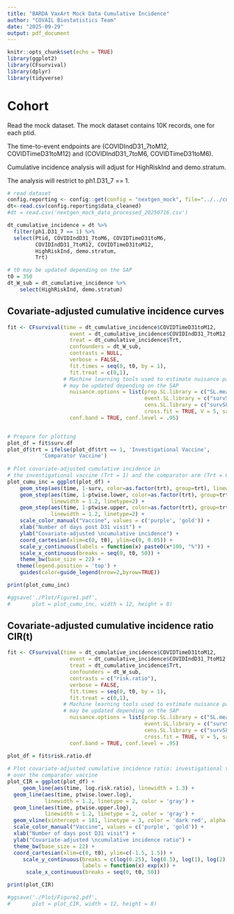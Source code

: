 ```yaml
---
title: "BARDA VaxArt Mock Data Cumulative Incidence"
author: "COVAIL Biostatistics Team"
date: "2025-09-29"
output: pdf_document
---
```


```r
knitr::opts_chunk$set(echo = TRUE)
library(ggplot2)
library(CFsurvival) 
library(dplyr)
library(tidyverse)
```

# Cohort

Read the mock dataset. The mock dataset contains 10K records, one for each ptid.

The time-to-event endpoints are (COVIDIndD31_7toM12, COVIDTimeD31toM12) and 
(COVIDIndD31_7toM6, COVIDTimeD31toM6).

Cumulative incidence analysis will adjust for HighRiskInd and demo.stratum.

The analysis will restrict to ph1.D31_7 == 1.

```r
# read dataset
config.reporting <- config::get(config = "nextgen_mock", file="../../config.yml")
dt<-read.csv(config.reporting$data_cleaned)
#dt = read.csv('nextgen_mock_data_processed_20250716.csv')

dt_cumulative_incidence = dt %>%
  filter(ph1.D31_7 == 1) %>%
  select(Ptid, COVIDIndD31_7toM6, COVIDTimeD31toM6, 
         COVIDIndD31_7toM12, COVIDTimeD31toM12, 
         HighRiskInd, demo.stratum,
         Trt)

# t0 may be updated depending on the SAP
t0 = 350
dt_W_sub = dt_cumulative_incidence %>%
    select(HighRiskInd, demo.stratum)
```


## Covariate-adjusted cumulative incidence curves

```r
fit <- CFsurvival(time = dt_cumulative_incidence$COVIDTimeD31toM12, 
                    event = dt_cumulative_incidence$COVIDIndD31_7toM12, 
                    treat = dt_cumulative_incidence$Trt, 
                    confounders = dt_W_sub, 
                    contrasts = NULL,
                    verbose = FALSE, 
                    fit.times = seq(0, t0, by = 1), 
                    fit.treat = c(0,1),
                  # Machine learning tools used to estimate nuisance parameters
                  # may be updated depending on the SAP
                    nuisance.options = list(prop.SL.library = c("SL.mean"),
                                            event.SL.library = c("survSL.km", "survSL.coxph"),
                                            cens.SL.library = c("survSL.km", "survSL.coxph"),
                                            cross.fit = TRUE, V = 5, save.nuis.fits = TRUE), 
                    conf.band = TRUE, conf.level = .95)


# Prepare for plotting
plot_df = fit$surv.df
plot_df$trt = ifelse(plot_df$trt == 1, 'Investigational Vaccine', 
           'Comparator Vaccine')
  
# Plot covariate-adjusted cumulative incidence in 
# the investigational vaccine (Trt = 1) and the comparator arm (Trt = 0)
plot_cumu_inc = ggplot(plot_df) +
    geom_step(aes(time, 1-surv, color=as.factor(trt), group=trt), linewidth = 1.5) +
    geom_step(aes(time, 1-ptwise.lower, color=as.factor(trt), group=trt), 
              linewidth = 1.2, linetype=2) +
    geom_step(aes(time, 1-ptwise.upper, color=as.factor(trt), group=trt), 
              linewidth = 1.2, linetype=2) +
    scale_color_manual("Vaccine", values = c('purple', 'gold')) +
    xlab("Number of days post D31 visit") +
    ylab("Covariate-adjusted \ncumulative incidence") +
    coord_cartesian(xlim=c(0, t0), ylim=c(0, 0.05)) +
    scale_y_continuous(labels = function(x) paste0(x*100, "%")) +
    scale_x_continuous(breaks = seq(0, t0, 50)) +
    theme_bw(base_size = 22) +
   theme(legend.position = 'top') +
    guides(color=guide_legend(nrow=2,byrow=TRUE))

print(plot_cumu_inc)

#ggsave('./Plot/Figure1.pdf', 
#       plot = plot_cumu_inc, width = 12, height = 8)
```


## Covariate-adjusted cumulative incidence ratio CIR(t)

```r
fit <- CFsurvival(time = dt_cumulative_incidence$COVIDTimeD31toM12, 
                    event = dt_cumulative_incidence$COVIDIndD31_7toM12, 
                    treat = dt_cumulative_incidence$Trt, 
                    confounders = dt_W_sub, 
                    contrasts = c("risk.ratio"), 
                    verbose = FALSE, 
                    fit.times = seq(0, t0, by = 1), 
                    fit.treat = c(0,1), 
                  # Machine learning tools used to estimate nuisance parameters
                  # may be updated depending on the SAP
                    nuisance.options = list(prop.SL.library = c("SL.mean"),
                                            event.SL.library = c("survSL.km", "survSL.coxph"),
                                            cens.SL.library = c("survSL.km", "survSL.coxph"),
                                            cross.fit = TRUE, V = 5, save.nuis.fits = TRUE), 
                    conf.band = TRUE, conf.level = .95)
  
plot_df = fit$risk.ratio.df

# Plot covariate-adjusted cumulative incidence ratio: investigational vaccine
# over the comparator vaccine
plot_CIR = ggplot(plot_df) +
     geom_line(aes(time, log.risk.ratio), linewidth = 1.3) +
  geom_line(aes(time, ptwise.lower.log), 
            linewidth = 1.2, linetype = 2, color = 'gray') +
  geom_line(aes(time, ptwise.upper.log), 
            linewidth = 1.2, linetype = 2, color = 'gray') +
  geom_vline(xintercept = 181, linetype = 3, color = 'dark red', alpha = 0.5, size = 1.5)+
  scale_color_manual("Vaccine", values = c('purple', 'gold')) +
  xlab("Number of days post D31 visit") +
  ylab("Covariate-adjusted \ncumulative incidence ratio") +
  theme_bw(base_size = 22) +
  coord_cartesian(xlim=c(0, t0), ylim=c(-1.5, 1.5)) +
     scale_y_continuous(breaks = c(log(0.25), log(0.5), log(1), log(2), log(4)), 
                        labels = function(x) exp(x)) +
      scale_x_continuous(breaks = seq(0, t0, 50))

print(plot_CIR)

#ggsave('./Plot/Figure2.pdf', 
#       plot = plot_CIR, width = 12, height = 8)
```

